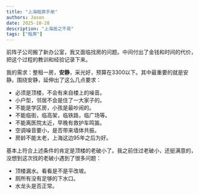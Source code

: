```yaml
---
title: "上海租房手册"
authors: Jason
date: 2025-10-28
description: "上海居之不易"
tags: ["租房"]
---
```


前阵子公司搬了新办公室，我又面临找房的问题。中间付出了金钱和时间的代价，把这个过程的教训和经验记录下来。

我的需求：整租一房，**安静**，采光好，预算在3300以下。其中最重要的就是安静。围绕安静，延伸出了这么几点要求：

- 必须是顶楼，不会有来自楼上的噪音。
- 小户型，邻居不会是住了一大家子的。
- 不能是学区房，小孩是最吵闹的。
- 不能临街，临高架，临铁路，临广场等。
- 不能离医院太近，早晚有救护车鸣笛。
- 空调噪音要小，是否带来墙体共振。
- 房龄不能太老，上海这边95年之后为好。

基本上符合上述条件的肯定是顶楼的老破小了。我之前住过老破小，还挺满意的，没想到这次找的老破小遇到了很多问题：

- 顶楼漏水。看看是不是平改坡。
- 厕所有没有足够的下水口。
- 水龙头是否正常。

